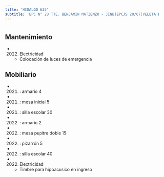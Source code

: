 ```yaml
---
title: 'HIDALGO 635'
subtitle: 'EPC N° 20 TTE. BENJAMIN MATIENZO - JINB(EPCJS 20/07)VELETA DE CABALLITO [S] - CECIE N° 22'
---
```


#


## Mantenimiento

*  (2022) Electricidad 
    + Colocación de luces de emergencia


## Mobiliario

*  (2021) : armario 4 

*  (2021) : mesa inicial 5 

*  (2021) : silla escolar 30 

*  (2022) : armario 2 

*  (2022) : mesa pupitre doble 15 

*  (2022) : pizarrón 5 

*  (2022) : silla escolar 40 




*  (2022) Electricidad 
    + Timbre para hipoacusico en ingreso



